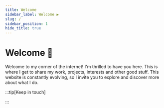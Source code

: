 ```yaml
---
title: Welcome
sidebar_label: Welcome ▶️
slug: /
sidebar_position: 1
hide_title: true
---
```



# Welcome 👋


Welcome to my corner of the internet! I'm thrilled to have you here. This is where I get to share my work, projects, interests and other good stuff. This website is constantly evolving, so I invite you to explore and discover more about what I do.




:::tip[Keep in touch]

:::

[<FAIcon icon="fa-brands fa-github" size="4x" />](https://github.com/mkeithx)
[<FAIcon icon="fa-brands fa-x-twitter" size="4x" />](https://twitter.com/mkeithtan)
[<FAIcon icon="fa-brands fa-facebook" size="4x" />](https://facebook.com/mkeithtan)
[<FAIcon icon="fa-brands fa-linkedin" size="4x" />](https://www.linkedin.com/in/mkeithtan)







<!-- 
## Navigation 🔭

:::info[Getting started]

Initially, the site has three important sections for various reasons including `Easter Eggs`. Get to know more about recent [updates](/blog) or visit my [project page](/showcase).

::: -->


<!-- 
### 💡 [Guides](./docs/guides)

Whether you're a beginner or an expert, you're sure to find something useful here, dive into my collection of guides, gists, and workarounds. -->


<!-- 
### 🚀 [Geek Universe](./docs/geek-universe)

From the wonders of space exploration to mind-blowing astronomical discoveries, this section is dedicated to satifying my facination with the Universe. Hoping it'd get to satify yours. 😄 -->

<!-- 
### 🗒 [Misc.](./docs/misc)

In this section, you'll find ad-hoc notes and all sorts of interesting tidbits. It's a treasure trove of miscellaneous content that's sure to pique your interest. -->

<!-- ## Happy browsing!

:::tip[]

Get to know more about my website in **[this article](/blog/welcome)**.

::: -->